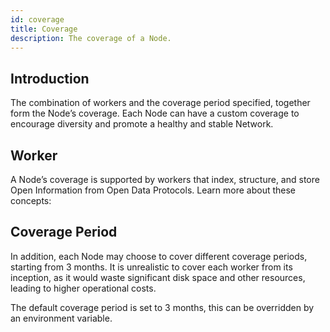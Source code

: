 ```yaml
---
id: coverage
title: Coverage
description: The coverage of a Node.
---
```


## Introduction

The combination of workers and the coverage period specified, together form the Node’s coverage. Each Node can have a custom coverage to encourage diversity and promote a healthy and stable Network.

## Worker

A Node’s coverage is supported by workers that index, structure, and store Open Information from Open Data Protocols. Learn more about these concepts:

<Cards>
  <LinkCard id="worker" />
  <LinkCard id="open-data-protocol" />
</Cards>

## Coverage Period

In addition, each Node may choose to cover different coverage periods, starting from 3 months. It is unrealistic to cover each worker from its inception, as it would waste significant disk space and other resources, leading to higher operational costs.

<Callout>
  The default coverage period is set to 3 months, this can be overridden by an environment variable.
</Callout>
